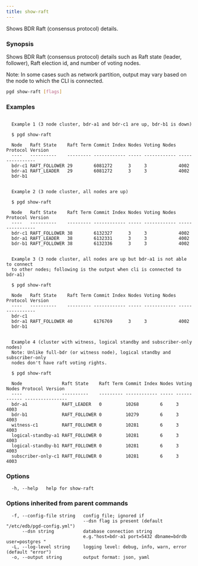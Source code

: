 ```yaml
---
title: show-raft
---
```


Shows BDR Raft (consensus protocol) details.

### Synopsis

Shows BDR Raft (consensus protocol) details such as Raft state (leader,
follower), Raft election id, and number of voting nodes.

Note: In some cases such as network partition, output may vary based on the
node to which the CLI is connected.

```sh
pgd show-raft [flags]
```

### Examples

```text

  Example 1 (3 node cluster, bdr-a1 and bdr-c1 are up, bdr-b1 is down)

  $ pgd show-raft

  Node   Raft State    Raft Term Commit Index Nodes Voting Nodes Protocol Version
  ----   ----------    --------- ------------ ----- ------------ ----------------
  bdr-c1 RAFT_FOLLOWER 29        6081272      3     3            4002
  bdr-a1 RAFT_LEADER   29        6081272      3     3            4002
  bdr-b1


  Example 2 (3 node cluster, all nodes are up)

  $ pgd show-raft

  Node   Raft State    Raft Term Commit Index Nodes Voting Nodes Protocol Version
  ----   ----------    --------- ------------ ----- ------------ ----------------
  bdr-c1 RAFT_FOLLOWER 38        6132327      3     3            4002
  bdr-a1 RAFT_LEADER   38        6132331      3     3            4002
  bdr-b1 RAFT_FOLLOWER 38        6132336      3     3            4002


  Example 3 (3 node cluster, all nodes are up but bdr-a1 is not able to connect
  to other nodes; following is the output when cli is connected to bdr-a1)

  $ pgd show-raft

  Node   Raft State    Raft Term Commit Index Nodes Voting Nodes Protocol Version
  ----   ----------    --------- ------------ ----- ------------ ----------------
  bdr-c1
  bdr-a1 RAFT_FOLLOWER 40        6176769      3     3            4002
  bdr-b1


  Example 4 (cluster with witness, logical standby and subscriber-only nodes)
  Note: Unlike full-bdr (or witness node), logical standby and subscriber-only
  nodes don't have raft voting rights.

  $ pgd show-raft

  Node               Raft State    Raft Term Commit Index Nodes Voting Nodes Protocol Version
  ----               ----------    --------- ------------ ----- ------------ ----------------
  bdr-a1             RAFT_LEADER   0         10268        6     3            4003
  bdr-b1             RAFT_FOLLOWER 0         10279        6     3            4003
  witness-c1         RAFT_FOLLOWER 0         10281        6     3            4003
  logical-standby-a1 RAFT_FOLLOWER 0         10281        6     3            4003
  logical-standby-b1 RAFT_FOLLOWER 0         10281        6     3            4003
  subscriber-only-c1 RAFT_FOLLOWER 0         10281        6     3            4003

```

### Options

```text
  -h, --help   help for show-raft
```

### Options inherited from parent commands

```text
  -f, --config-file string   config file; ignored if 
                             --dsn flag is present (default "/etc/edb/pgd-config.yml")
      --dsn string           database connection string
                             e.g."host=bdr-a1 port=5432 dbname=bdrdb user=postgres "
  -L, --log-level string     logging level: debug, info, warn, error (default "error")
  -o, --output string        output format: json, yaml
```
